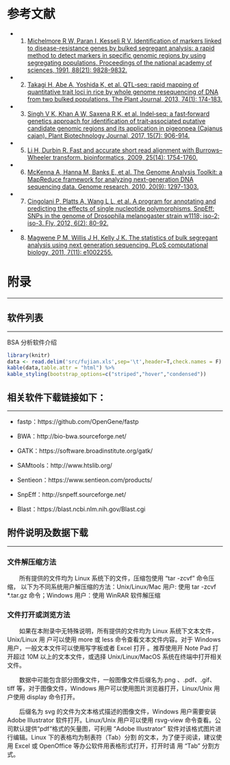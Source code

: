 # 参考文献

- 1. [Michelmore R W, Paran I, Kesseli R V. Identification of markers linked to disease-resistance genes by bulked segregant analysis: a rapid method to detect markers in specific genomic regions by using segregating populations. Proceedings of the national academy of sciences, 1991, 88(21): 9828-9832.](https://www.ncbi.nlm.nih.gov/pmc/articles/PMC52814/)
- 2. [Takagi H, Abe A, Yoshida K, et al. QTL‐seq: rapid mapping of quantitative trait loci in rice by whole genome resequencing of DNA from two bulked populations. The Plant Journal, 2013, 74(1): 174-183.](https://pubmed.ncbi.nlm.nih.gov/23289725/)
- 3. [Singh V K, Khan A W, Saxena R K, et al. Indel‐seq: a fast‐forward genetics approach for identification of trait‐associated putative candidate genomic regions and its application in pigeonpea (Cajanus cajan). Plant Biotechnology Journal, 2017, 15(7): 906-914.](https://pubmed.ncbi.nlm.nih.gov/28027425/)
- 5. [Li H, Durbin R. Fast and accurate short read alignment with Burrows–Wheeler transform. bioinformatics, 2009, 25(14): 1754-1760.](https://www.ncbi.nlm.nih.gov/pmc/articles/PMC2705234/)
- 6. [McKenna A, Hanna M, Banks E, et al. The Genome Analysis Toolkit: a MapReduce framework for analyzing next-generation DNA sequencing data. Genome research, 2010, 20(9): 1297-1303.](https://genome.cshlp.org/content/20/9/1297.long)
- 7. [Cingolani P, Platts A, Wang L L, et al. A program for annotating and predicting the effects of single nucleotide polymorphisms, SnpEff: SNPs in the genome of Drosophila melanogaster strain w1118; iso-2; iso-3. Fly, 2012, 6(2): 80-92.](https://pubmed.ncbi.nlm.nih.gov/22728672/)
- 8. [Magwene P M, Willis J H, Kelly J K. The statistics of bulk segregant analysis using next generation sequencing. PLoS computational biology, 2011, 7(11): e1002255.](https://pubmed.ncbi.nlm.nih.gov/22072954/)

# 附录

***

## 软件列表

***


<p class='mark'> BSA 分析软件介绍</p>

```r
library(knitr)
data <- read.delim('src/fujian.xls',sep='\t',header=T,check.names = F)
kable(data,table.attr = "html") %>%
kable_styling(bootstrap_options=c("striped","hover","condensed"))
```

## 相关软件下载链接如下：

***

- fastp：https://github.com/OpenGene/fastp

- BWA：http://bio-bwa.sourceforge.net/

- GATK：https://software.broadinstitute.org/gatk/

- SAMtools：http://www.htslib.org/

- Sentieon：https://www.sentieon.com/products/

- SnpEff：http://snpeff.sourceforge.net/

- Blast：https://blast.ncbi.nlm.nih.gov/Blast.cgi

## 附件说明及数据下载

***

### 文件解压缩方法

&emsp;&emsp;所有提供的文件均为 Linux 系统下的文件，压缩包使用 “tar -zcvf” 命令压缩， 以下为不同系统用户解压缩的方法：Unix/Linux/Mac 用户:  使用 tar -zcvf *.tar.gz 命令；Windows 用户：使用 WinRAR 软件解压缩

### 文件打开或浏览方法

&emsp;&emsp;如果在本附录中无特殊说明，所有提供的文件均为 Linux 系统下文本文件，Unix/Linux 用 户可以使用 more 或 less 命令查看文本文件内容。对于 Windows 用户，一般文本文件可以使用写字板或者 Excel 打开 。推荐使用开 Note Pad 打开超过 10M  以上的文本文件，或选择 Unix/Linux/MacOS 系统在终端中打开相关文件。

&emsp;&emsp;数据中可能包含部分图像文件，一般图像文件后缀名为.png 、.pdf、.gif、tiff 等，对于图像文件，Windows 用户可以使用图片浏览器打开，Linux/Unix 用户使用 display 命令打开。

&emsp;&emsp;后缀名为 svg 的文件为文本格式描述的图像文件，Windows 用户需要安装 Adobe Illustrator 软件打开。Linux/Unix 用户可以使用 rsvg-view 命令查看。公司默认提供“pdf“格式的矢量图，可利用 "Adobe Illustrator" 软件对该格式图片进行编辑。Linux 下的表格均为制表符（Tab）分割 的文本，为了便于阅读，建议使用 Excel 或 OpenOffice 等办公软件用表格形式打开，打开时请 用 “Tab” 分割方式。
